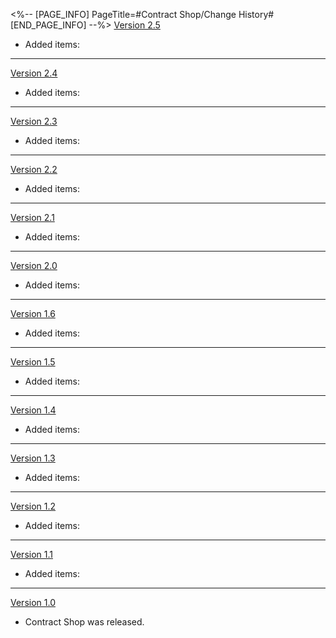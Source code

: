<%-- [PAGE_INFO]
PageTitle=#Contract Shop/Change History#
[END_PAGE_INFO] --%>
{{Change History/Header}}
[[Version 2.5]]
* Added items: {{Item List|Herta Contract: Roaming Refill; Herta Contract: Resource Supply V2}}
----
[[Version 2.4]]
* Added items: {{Item List|Herta Contract: Roaming Refill; Herta Contract: Resource Supply V2}}
----
[[Version 2.3]]
* Added items: {{Item List|Herta Contract: Roaming Refill; Herta Contract: Resource Supply V2}}
----
[[Version 2.2]]
* Added items: {{Item List|Herta Contract: Roaming Refill; Herta Contract: Resource Supply V2}}
----
[[Version 2.1]]
* Added items: {{Item List|Herta Contract: Roaming Refill; Herta Contract: Resource Supply V2}}
----
[[Version 2.0]]
* Added items: {{Item List|Herta Contract: Roaming Refill; Herta Contract: Resource Supply V2}}
----
[[Version 1.6]]
* Added items: {{Item List|Herta Contract: Roaming Share; Herta Contract: Aether Refill; Herta Contract: Resource Supply V2}}
----
[[Version 1.5]]
* Added items: {{Item List|Herta Contract: Roaming Share; Herta Contract: Aether Refill; Herta Contract: Resource Supply}}
----
[[Version 1.4]]
* Added items: {{Item List|Herta Contract: Roaming Share; Herta Contract: Aether Refill; Herta Contract: Resource Supply}}
----
[[Version 1.3]]
* Added items: {{Item List|Herta Contract: Roaming Share; Herta Contract: Aether Refill; Herta Contract: Resource Supply}}
----
[[Version 1.2]]
* Added items: {{Item List|Herta Contract: Roaming Share; Herta Contract: Aether Refill; Herta Contract: Resource Supply}}
----
[[Version 1.1]]
* Added items: {{Item List|Herta Contract: Roaming Share; Herta Contract: Aether Refill; Herta Contract: Resource Supply}}
----
[[Version 1.0]]
* Contract Shop was released.